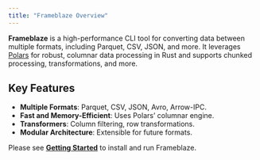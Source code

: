```yaml
---
title: "Frameblaze Overview"
---
```


**Frameblaze** is a high-performance CLI tool for converting data between multiple formats, including Parquet, CSV, JSON, and more. It leverages [Polars](https://www.pola.rs/) for robust, columnar data processing in Rust and supports chunked processing, transformations, and more.

## Key Features

- **Multiple Formats**: Parquet, CSV, JSON, Avro, Arrow-IPC.
- **Fast and Memory-Efficient**: Uses Polars’ columnar engine.
- **Transformers**: Column filtering, row transformations.
- **Modular Architecture**: Extensible for future formats.

Please see **[Getting Started](getting-started.qmd)** to install and run Frameblaze.